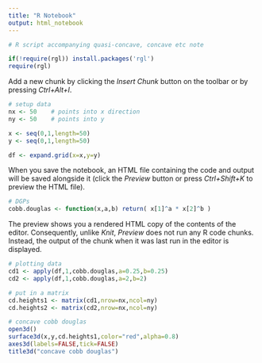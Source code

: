 ```yaml
---
title: "R Notebook"
output: html_notebook
---
```




```r
# R script accompanying quasi-concave, concave etc note

if(!require(rgl)) install.packages('rgl')
require(rgl)
```

Add a new chunk by clicking the *Insert Chunk* button on the toolbar or by pressing *Ctrl+Alt+I*.
```r
# setup data
nx <- 50	# points into x direction
ny <- 50	# points into y

x <- seq(0,1,length=50)
y <- seq(0,1,length=50)

df <- expand.grid(x=x,y=y)
```

When you save the notebook, an HTML file containing the code and output will be saved alongside it (click the *Preview* button or press *Ctrl+Shift+K* to preview the HTML file).

```r
# DGPs
cobb.douglas <- function(x,a,b) return( x[1]^a * x[2]^b )
```

The preview shows you a rendered HTML copy of the contents of the editor. Consequently, unlike *Knit*, *Preview* does not run any R code chunks. Instead, the output of the chunk when it was last run in the editor is displayed.



```r
# plotting data
cd1 <- apply(df,1,cobb.douglas,a=0.25,b=0.25)
cd2 <- apply(df,1,cobb.douglas,a=2,b=2)
```

```r
# put in a matrix
cd.heights1 <- matrix(cd1,nrow=nx,ncol=ny)
cd.heights2 <- matrix(cd2,nrow=nx,ncol=ny)
```

```r
# concave cobb douglas
open3d()
surface3d(x,y,cd.heights1,color="red",alpha=0.8)
axes3d(labels=FALSE,tick=FALSE)
title3d("concave cobb douglas")
```

